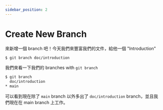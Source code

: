 ```yaml
---
sidebar_position: 2
---
```


# Create New Branch

來新增一個 branch 吧！今天我們來豐富我們的文件，給他一個 "Introduction"

```bash
$ git branch doc/introduction
```

我們來看一下我們的 branches with `git branch`

```bash
$ git branch
  doc/introduction
* main
```

可以看到現在除了 `main` branch 以外多出了 `doc/introduction` branch，並且我們現在在 main branch 上工作。
